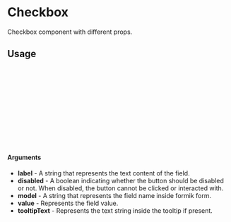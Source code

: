 
<Meta of={CheckboxStory} title="Checkbox" />

# Checkbox

Checkbox component with different props.

<Canvas of={CheckboxStory.CheckboxExample} />

## Usage

```ts
import Checkbox from '@/components/form/CheckboxField/CheckboxField';

const Checkbox = () => {
  return (
    <Checkbox
        model='login.termsAndConditions'
        tooltipText='Lorem Ipsum'
    />
  );
};

export default Checkbox;
```
#### Arguments
- **label** - A string that represents the text content of the field.
- **disabled** - A boolean indicating whether the button should be disabled or not. When disabled, the button cannot be clicked or interacted with.
- **model** - A string that represents the field name inside formik form.
- **value** - Represents the field value.
- **tooltipText** - Represents the text string inside the tooltip if present.
